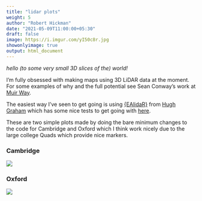 ```yaml
---
title: "lidar plots"
weight: 5
author: "Robert Hickman"
date: "2021-05-09T11:00:00+05:30"
draft: false
image: https://i.imgur.com/yI50c8r.jpg
showonlyimage: true
output: html_document
---
```


_hello (to some very small 3D slices of the) world!_

<!--more-->

I'm fully obsessed with making maps using 3D LiDAR data at the moment. For some examples of why and the full potential see Sean Conway's work at [Muir Way](https://muir-way.com/collections/vintage-relief).

The easiest way I've seen to get going is using [{EAlidaR}](https://github.com/h-a-graham/EAlidaR) from [Hugh Graham](https://twitter.com/hughagraham) which has some nice tests to get going with [here](https://github.com/h-a-graham/EAlidaR/blob/master/tests/Run_test.R).

These are two simple plots made by doing the bare minimum changes to the code for Cambridge and Oxford which I think work nicely due to the large college Quads which provide nice markers.

### Cambridge

![](https://i.imgur.com/yI50c8r.jpg)

### Oxford

![](https://i.imgur.com/AxXkssT.jpg)